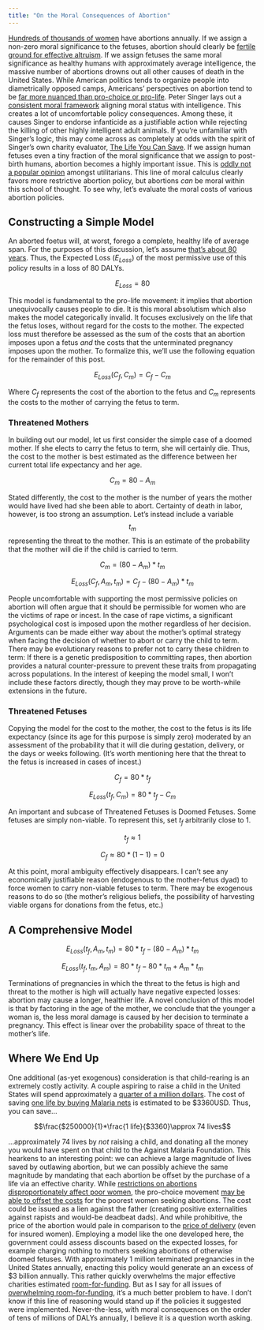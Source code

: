 ```yaml
---
title: "On the Moral Consequences of Abortion"
---
```


[Hundreds of thousands of women](http://www.cdc.gov/mmwr/preview/mmwrhtml/ss6311a1.htm?s_cid=ss6311a1_w) have abortions annually.  If we assign a non-zero moral significance to the fetuses, abortion should clearly be [fertile ground for effective altruism](http://effectivereaction.wordpress.com/2014/12/31/blind-spots-compartmentalizing/). If we assign fetuses the same moral significance as healthy humans with approximately average intelligence, the massive number of abortions drowns out all other causes of death in the United States. While American politics tends to organize people into diametrically opposed camps, Americans' perspectives on abortion tend to be [far more nuanced than pro-choice or pro-life](http://www.vox.com/a/abortion-decision-statistics-opinions). Peter Singer lays out a [consistent moral framework](http://www.utilitarian.net/singer/by/1993----.htm) aligning moral status with intelligence.  This creates a lot of uncomfortable policy consequences.  Among these, it causes Singer to endorse infanticide as a justifiable action while rejecting the killing of other highly intelligent adult animals.  If you're unfamiliar with Singer's logic, this may come across as completely at odds with the spirit of Singer's own charity evaluator, [The Life You Can Save](http://www.thelifeyoucansave.org/). If we assign human fetuses even a tiny fraction of the moral significance that we assign to post-birth humans, abortion becomes a highly important issue.  This is [oddly not a popular opinion](http://econlog.econlib.org/archives/2015/04/where_are_the_p.html) amongst utilitarians.  This line of moral calculus clearly favors more restrictive abortion policy, but abortions _can_ be moral within this school of thought.  To see why, let's evaluate the moral costs of various abortion policies.

## Constructing a Simple Model

An aborted foetus will, at worst, forego a complete, healthy life of average span.  For the purposes of this discussion, let's assume [that's about 80 years](http://www.cdc.gov/nchs/data/nvsr/nvsr64/nvsr64_02.pdf).  Thus, the Expected Loss ($E_{Loss}$) of the most permissive use of this policy results in a loss of 80 DALYs.

$$E_{Loss}=80$$

This model is fundamental to the pro-life movement: it implies that abortion unequivocally causes people to die. It is this moral absolutism which also makes the model categorically invalid. It focuses exclusively on the life that the fetus loses, without regard for the costs to the mother. The expected loss must therefore be assessed as the sum of the costs that an abortion imposes upon a fetus _and_ the costs that the unterminated pregnancy imposes upon the mother. To formalize this, we'll use the following equation for the remainder of this post.

$$E_{Loss}(C_f,C_m)=C_f-C_m$$

Where $C_f$ represents the cost of the abortion to the fetus and $C_m$ represents the costs to the mother of carrying the fetus to term.

### Threatened Mothers

In building out our model, let us first consider the simple case of a doomed mother.  If she elects to carry the fetus to term, she will certainly die. Thus, the cost to the mother is best estimated as the difference between her current total life expectancy and her age.

$$C_m=80-A_m$$

Stated differently, the cost to the mother is the number of years the mother would have lived had she been able to abort. Certainty of death in labor, however, is too strong an assumption. Let's instead include a variable $$t_m$$ representing the threat to the mother.  This is an estimate of the probability that the mother will die if the child is carried to term.

$$C_m=(80-A_m)*t_m$$

$$E_{Loss}(C_f,A_m,t_m)=C_f-(80-A_m)*t_m$$

People uncomfortable with supporting the most permissive policies on abortion will often argue that it should be permissible for women who are the victims of rape or incest. In the case of rape victims, a significant psychological cost is imposed upon the mother regardless of her decision.  Arguments can be made either way about the mother's optimal strategy when facing the decision of whether to abort or carry the child to term. There may be evolutionary reasons to prefer not to carry these children to term: If there is a genetic predisposition to committing rapes, then abortion provides a natural counter-pressure to prevent these traits from propagating across populations. In the interest of keeping the model small, I won't include these factors directly, though they may prove to be worth-while extensions in the future.

### Threatened Fetuses

Copying the model for the cost to the mother, the cost to the fetus is its life expectancy (since its age for this purpose is simply zero) moderated by an assessment of the probability that it will die during gestation, delivery, or the days or weeks following. (It's worth mentioning here that the threat to the fetus is increased in cases of incest.)

$$C_f=80*t_f$$

$$E_{Loss}(t_f,C_m)=80*t_f-C_m$$

An important and subcase of Threatened Fetuses is Doomed Fetuses. Some fetuses are simply non-viable. To represent this, set $t_f$ arbitrarily close to 1.

$$t_f\approx1$$

$$C_f\approx80*(1-1)=0$$

At this point, moral ambiguity effectively disappears.  I can't see any economically justifiable reason (endogenous to the mother-fetus dyad) to force women to carry non-viable fetuses to term.  There may be exogenous reasons to do so (the mother's religious beliefs, the possibility of harvesting viable organs for donations from the fetus, etc.)

## A Comprehensive Model

$$E_{Loss}(t_f,A_m,t_m)=80*t_f-(80-A_m)*t_m$$

$$E_{Loss}(t_f,t_m,A_m)=80*t_f-80*t_m+A_m*t_m$$

Terminations of pregnancies in which the threat to the fetus is high and threat to the mother is high will actually have negative expected losses: abortion may cause a longer, healthier life. A novel conclusion of this model is that by factoring in the age of the mother, we conclude that the younger a woman is, the less moral damage is caused by her decision to terminate a pregnancy. This effect is linear over the probability space of threat to the mother's life.

## Where We End Up

One additional (as-yet exogenous) consideration is that child-rearing is an extremely costly activity. A couple aspiring to raise a child in the United States will spend approximately a [quarter of a million dollars](http://www.cnpp.usda.gov/sites/default/files/expenditures_on_children_by_families/crc2013.pdf). The cost of saving [one life by buying Malaria nets](http://www.givewell.org/international/top-charities/AMF#Costperlifesaved) is estimated to be $3360USD. Thus, you can save...

$$\frac{$250000}{1}*\frac{1 life}{$3360}\approx 74 lives$$

...approximately 74 lives by _not_ raising a child, and donating all the money you would have spent on that child to the Against Malaria Foundation. This hearkens to an interesting point: we can achieve a large magnitude of lives saved by outlawing abortion, but we can possibly achieve the same magnitude by mandating that each abortion be offset by the purchase of a life via an effective charity. While [restrictions on abortions disproportionately affect poor women](http://www.guttmacher.org/media/nr/2010/05/04/index.html), the pro-choice movement [may be able to offset the costs](http://www.plannedparenthood.org/files/9914/2470/6601/PPFA_FY14_Final_990_-_public_inspection.pdf) for the poorest women seeking abortions. The cost could be issued as a lien against the father (creating positive externalities against rapists and would-be deadbeat dads). And while prohibitive, the price of the abortion would pale in comparison to the [price of delivery](http://www.nytimes.com/2013/07/01/health/american-way-of-birth-costliest-in-the-world.html?pagewanted=all&_r=0) (even for insured women).  Employing a model like the one developed here, the government could assess discounts based on the expected losses, for example charging nothing to mothers seeking abortions of otherwise doomed fetuses. With approximately 1 million terminated pregnancies in the United States annually, enacting this policy would generate an an excess of $3 billion annually. This rather quickly overwhelms the major effective charities estimated [room-for-funding](http://www.givewell.org/international/technical/criteria/scalability). But as I say for all issues of [overwhelming room-for-funding](http://transhumanist.cc/effective-altruism/overwhelming-effective-altruism/), it's a much better problem to have. I don't know if this line of reasoning would stand up if the policies it suggested were implemented. Never-the-less, with moral consequences on the order of tens of millions of DALYs annually, I believe it is a question worth asking.